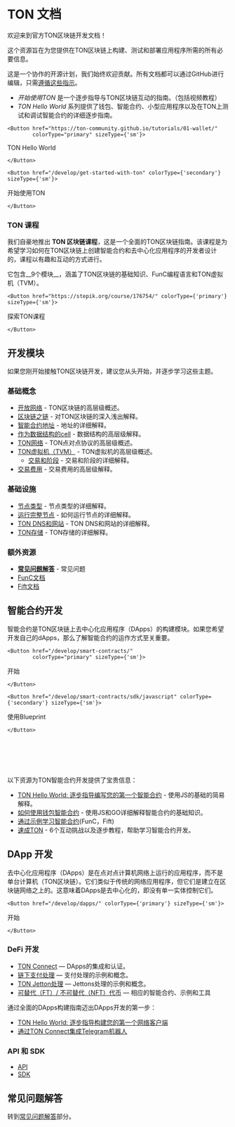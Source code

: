 
# TON 文档

欢迎来到官方TON区块链开发文档！

这个资源旨在为您提供在TON区块链上构建、测试和部署应用程序所需的所有必要信息。

这是一个协作的开源计划，我们始终欢迎贡献。所有文档都可以通过GitHub进行编辑，只需[遵循这些指示](/contribute)。

- _开始使用TON_ 是一个逐步指导与TON区块链互动的指南。（包括视频教程）
- _TON Hello World_ 系列提供了钱包、智能合约、小型应用程序以及在TON上测试和调试智能合约的详细逐步指南。


````mdx-code-block 
<Button href="https://ton-community.github.io/tutorials/01-wallet/"
        colorType="primary" sizeType={'sm'}>
````
  TON Hello World

````mdx-code-block 
</Button>
````
````mdx-code-block 
<Button href="/develop/get-started-with-ton" colorType={'secondary'} sizeType={'sm'}>
````
开始使用TON
````mdx-code-block 
</Button>
````

### TON 课程

我们自豪地推出 __TON 区块链课程__，这是一个全面的TON区块链指南。该课程是为希望学习如何在TON区块链上创建智能合约和去中心化应用程序的开发者设计的，课程以有趣和互动的方式进行。

它包含__9个模块__，涵盖了TON区块链的基础知识、FunC编程语言和TON虚拟机（TVM）。

````mdx-code-block 
<Button href="https://stepik.org/course/176754/" colorType={'primary'} sizeType={'sm'}>
````
探索TON课程
````mdx-code-block 
</Button>
````


## 开发模块

如果您刚开始接触TON区块链开发，建议您从头开始，并逐步学习这些主题。

### 基础概念

- [开放网络](/learn/introduction) - TON区块链的高层级概述。
- [区块链之链](/learn/overviews/ton-blockchain) - 对TON区块链的深入浅出解释。
- [智能合约地址](/learn/overviews/addresses) - 地址的详细解释。
- [作为数据结构的cell](/learn/overviews/cells) - 数据结构的高层级解释。
- [TON网络](/learn/networking/overview) - TON点对点协议的高层级概述。
- [TON虚拟机（TVM）](/learn/tvm-instructions/tvm-overview) - TON虚拟机的高层级概述。
  - [交易和阶段](/learn/tvm-instructions/tvm-overview#transactions-and-phases) - 交易和阶段的详细解释。
- [交易费用](/develop/smart-contracts/fees) - 交易费用的高层级解释。

### 基础设施

- [节点类型](/participate/nodes/node-types) - 节点类型的详细解释。
- [运行完整节点](/participate/run-nodes/full-node) - 如何运行节点的详细解释。
- [TON DNS和网站](/participate/web3/dns) - TON DNS和网站的详细解释。
- [TON存储](/participate/ton-storage/storage-daemon) - TON存储的详细解释。

### 额外资源

- [**常见问题解答**](/develop/howto/faq) - 常见问题
- [FunC文档](/develop/func/overview)
- [Fift文档](/develop/fift/overview)

## 智能合约开发

智能合约是TON区块链上去中心化应用程序（DApps）的构建模块。如果您希望开发自己的dApps，那么了解智能合约的运作方式至关重要。

````mdx-code-block 
<Button href="/develop/smart-contracts/"
        colorType="primary" sizeType={'sm'}>
````
  开始

````mdx-code-block 
</Button>
````
````mdx-code-block 
<Button href="/develop/smart-contracts/sdk/javascript" colorType={'secondary'} sizeType={'sm'}>
````
使用Blueprint
````mdx-code-block 
</Button>
````

<br></br><br></br>

以下资源为TON智能合约开发提供了宝贵信息：

* [TON Hello World: 逐步指导编写您的第一个智能合约](https://ton-community.github.io/tutorials/02-contract/) - 使用JS的基础的简易解释。
* [如何使用钱包智能合约](/develop/smart-contracts/tutorials/wallet) - 使用JS和GO详细解释智能合约的基础知识。
* [通过示例学习智能合约](/develop/smart-contracts/examples)(FunC，Fift)
* [速成TON](/develop/smart-contracts/examples) - 6个互动挑战以及逐步教程，帮助学习智能合约开发。

## DApp 开发

去中心化应用程序（DApps）是在点对点计算机网络上运行的应用程序，而不是单台计算机（TON区块链）。它们类似于传统的网络应用程序，但它们是建立在区块链网络之上的。这意味着DApps是去中心化的，即没有单一实体控制它们。
````mdx-code-block 
<Button href="/develop/dapps/" colorType={'primary'} sizeType={'sm'}>
````
开始
````mdx-code-block 
</Button>
````

### DeFi 开发

* [TON Connect](/develop/dapps/ton-connect/overview) — DApps的集成和认证。
* [链下支付处理](/develop/dapps/asset-processing) — 支付处理的示例和概念。
* [TON Jetton处理](/develop/dapps/asset-processing/jettons) — Jettons处理的示例和概念。
* [可替代（FT）/ 不可替代（NFT）代币](/develop/dapps/defi/tokens) — 相应的智能合约、示例和工具

通过全面的DApps构建指南迈出DApps开发的第一步：

- [TON Hello World: 逐步指导构建您的第一个网络客户端](https://ton-community.github.io/tutorials/03-client/)
- [通过TON Connect集成Telegram机器人](/develop/dapps/ton-connect/tg-bot-integration)

### API 和 SDK

* [API](/develop/dapps/apis)
* [SDK](/develop/dapps/apis/sdk)

## 常见问题解答

转到[常见问题解答](/develop/howto/faq)部分。
